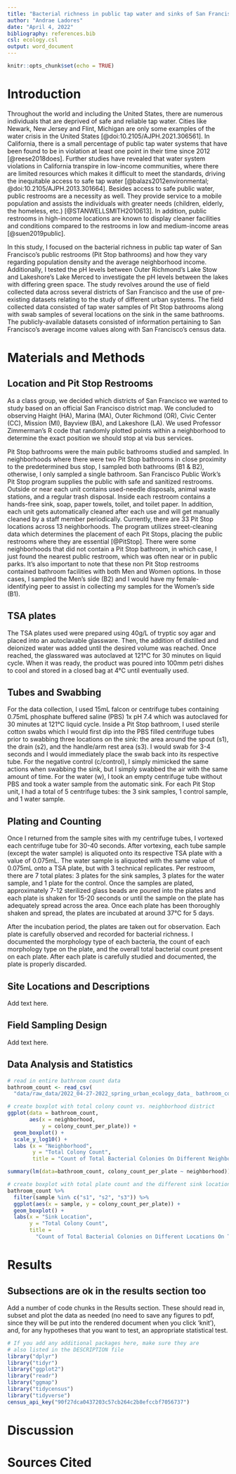 ```yaml
---
title: "Bacterial richness in public tap water and sinks of San Francisco's public Pit Stop bathrooms"
author: "Andrae Ladores"
date: "April 4, 2022"
bibliography: references.bib
csl: ecology.csl
output: word_document
---
```


```r
knitr::opts_chunk$set(echo = TRUE)
```

# Introduction
Throughout the world and including the United States, there are numerous individuals that are deprived of safe and reliable tap water. Cities like Newark, New Jersey and Flint, Michigan are only some examples of the water crisis in the United States [@doi:10.2105/AJPH.2021.306561]. In California, there is a small percentage of public tap water systems that have been found to be in violation at least one point in their time since 2012 [@reese2018does]. Further studies have revealed that water system violations in California transpire in low-income communities, where there are limited resources which makes it difficult to meet the standards, driving the inequitable access to safe tap water [@balazs2012environmental; @doi:10.2105/AJPH.2013.301664]. 
Besides access to safe public water, public restrooms are a necessity as well. They provide service to a mobile population and assists the individuals with greater needs (children, elderly, the homeless, etc.) [@STANWELLSMITH2010613]. In addition, public restrooms in high-income locations are known to display cleaner facilities and conditions compared to the restrooms in low and medium-income areas [@suen2019public].

In this study, I focused on the bacterial richness in public tap water of San Francisco's public restrooms (Pit Stop bathrooms) and how they vary regarding population density and the average neighborhood income. Additionally, I tested the pH levels between Outer Richmond's Lake Stow and Lakeshore's Lake Merced to investigate the pH levels between the lakes with differing green space. The study revolves around the use of field collected data across several districts of San Francisco and the use of pre-existing datasets relating to the study of different urban systems. The field collected data consisted of tap water samples of Pit Stop bathrooms along with swab samples of several locations on the sink in the same bathrooms. The publicly-available datasets consisted of information pertaining to San Francisco's average income values along with San Francisco's census data.  

# Materials and Methods

## Location and Pit Stop Restrooms
As a class group, we decided which districts of San Francisco we wanted to study based on an official San Francisco district map. We concluded to observing Haight (HA), Marina (MA), Outer Richmond (OR), Civic Center (CC), Mission (MI), Bayview (BA), and Lakeshore (LA). We used Professor Zimmerman's R code that randomly plotted points within a neighborhood to determine the exact position we should stop at via bus services.

Pit Stop bathrooms were the main public bathrooms studied and sampled. In neighborhoods where there were two Pit Stop bathrooms in close proximity to the predetermined bus stop, I sampled both bathrooms (B1 & B2), otherwise, I only sampled a single bathroom. San Francisco Public Work's Pit Stop program supplies the public with safe and sanitized restrooms. Outside or near each unit contains used-needle disposals, animal waste stations, and a regular trash disposal. Inside each restroom contains a hands-free sink, soap, paper towels, toilet, and toilet paper. In addition, each unit gets automatically cleaned after each use and will get manually cleaned by a staff member periodically. Currently, there are 33 Pit Stop locations across 13 neighborhoods. The program utilizes street-cleaning data which determines the placement of each Pit Stops, placing the public restrooms where they are essential [@PitStop]. There were some neighborhoods that did not contain a Pit Stop bathroom, in which case, I just found the nearest public restroom, which was often near or in public parks. It's also important to note that these non Pit Stop restrooms contained bathroom facilities with both Men and Women options. In those cases, I sampled the Men's side (B2) and I would have my female-identifying peer to assist in collecting my samples for the Women's side (B1).

## TSA plates
The TSA plates used were prepared using 40g/L of tryptic soy agar and placed into an autoclavable glassware. Then, the addition of distilled and deionized water was added until the desired volume was reached. Once reached, the glasswared was autoclaved at 121°C for 30 minutes on liquid cycle. When it was ready, the product was poured into 100mm petri dishes to cool and stored in a closed bag at 4°C until eventually used. 

## Tubes and Swabbing
For the data collection, I used 15mL falcon or centrifuge tubes containing 0.75mL phosphate buffered saline (PBS) 1x pH 7.4 which was autoclaved for 30 minutes at 121°C liquid cycle. Inside a Pit Stop bathroom, I used sterile cotton swabs which I would first dip into the PBS filled centrifuge tubes prior to swabbing three locations on the sink: the area around the spout (s1), the drain (s2), and the handle/arm rest area (s3). I would swab for 3-4 seconds and I would immediately place the swab back into its respective tube. For the negative control (c/control), I simply mimicked the same actions when swabbing the sink, but I simply swabbed the air with the same amount of time. For the water (w), I took an empty centrifuge tube without PBS and took a water sample from the automatic sink. For each Pit Stop unit, I had a total of 5 centrifuge tubes: the 3 sink samples, 1 control sample, and 1 water sample. 

## Plating and Counting
Once I returned from the sample sites with my centrifuge tubes, I vortexed each centrifuge tube for 30-40 seconds. After vortexing, each tube sample (except the water sample) is aliquoted onto its respective TSA plate with a value of 0.075mL. The water sample is aliquoted with the same value of 0.075mL onto a TSA plate, but with 3 technical replicates. Per restroom, there are 7 total plates: 3 plates for the sink samples, 3 plates for the water sample, and 1 plate for the control. Once the samples are plated, approximately 7-12 sterilized glass beads are poured into the plates and each plate is shaken for 15-20 seconds or until the sample on the plate has adequately spread across the area. Once each plate has been thoroughly shaken and spread, the plates are incubated at around 37°C for 5 days.

After the incubation period, the plates are taken out for observation. Each plate is carefully observed and recorded for bacterial richness. I documented the morphology type of each bacteria, the count of each morphology type on the plate, and the overall total bacterial count present on each plate. After each plate is carefully studied and documented, the plate is properly discarded. 

## Site Locations and Descriptions

Add text here.

## Field Sampling Design

Add text here.

## Data Analysis and Statistics

```r
# read in entire bathroom count data
bathroom_count <- read_csv(
  "data/raw_data/2022_04-27-2022_spring_urban_ecology_data_ bathroom_count.csv")
```

```r
# create boxplot with total colony count vs. neighborhood district
ggplot(data = bathroom_count,
       aes(x = neighborhood,
           y = colony_count_per_plate)) +
  geom_boxplot() +
  scale_y_log10() +
  labs (x = "Neighborhood",
        y = "Total Colony Count",
        title = "Count of Total Bacterial Colonies On Different Neighborhoods")
```

```r
summary(lm(data=bathroom_count, colony_count_per_plate ~ neighborhood))
```

```r
# create boxplot with total plate count and the different sink locations
bathroom_count %>%
  filter(sample %in% c("s1", "s2", "s3")) %>%
  ggplot(aes(x = sample, y = colony_count_per_plate)) +
  geom_boxplot() +
  labs(x = "Sink Location",
       y = "Total Colony Count",
       title = 
         "Count of Total Bacterial Colonies on Different Locations On The Sink")

```



# Results

## Subsections are ok in the results section too

Add a number of code chunks in the Results section. These should read in, subset and plot the data as needed (no need to save any figures to pdf, since they will be put into the rendered document when you click 'knit'), and, for any hypotheses that you want to test, an appropriate statistical test. 

```r
# If you add any additional packages here, make sure they are
# also listed in the DESCRIPTION file
library("dplyr")
library("tidyr")
library("ggplot2")
library("readr")
library("ggmap")
library("tidycensus")
library("tidyverse")
census_api_key("90f27dca0437203c57cb264c2b8efccbf7056737")
```

# Discussion

# Sources Cited

